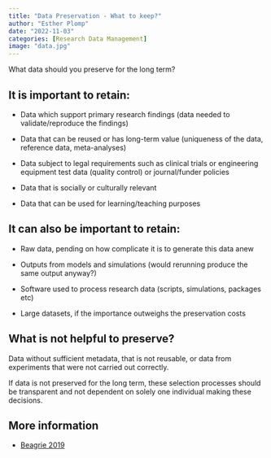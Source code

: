 ```yaml
---
title: "Data Preservation - What to keep?"
author: "Esther Plomp"
date: "2022-11-03"
categories: [Research Data Management]
image: "data.jpg"
---
```


What data should you preserve for the long term?

## It is important to retain:

-   Data which support primary research findings (data needed to validate/reproduce the findings)

-   Data that can be reused or has long-term value (uniqueness of the data, reference data, meta-analyses)

-   Data subject to legal requirements such as clinical trials or engineering equipment test data (quality control) or journal/funder policies

-   Data that is socially or culturally relevant

-   Data that can be used for learning/teaching purposes

## It can also be important to retain:

-   Raw data, pending on how complicate it is to generate this data anew

-   Outputs from models and simulations (would rerunning produce the same output anyway?)

-   Software used to process research data (scripts, simulations, packages etc)

-   Large datasets, if the importance outweighs the preservation costs

## What is not helpful to preserve? 

Data without sufficient metadata, that is not reusable, or data from experiments that were not carried out correctly.

If data is not preserved for the long term, these selection processes should be transparent and not dependent on solely one individual making these decisions.

## More information

-   [Beagrie 2019](https://apo.org.au/node/227001)
